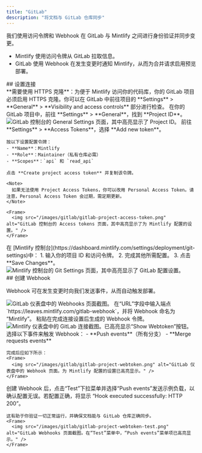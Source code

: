 ```yaml
---
title: "GitLab"
description: "将文档与 GitLab 仓库同步"
---
```


我们使用访问令牌和 Webhook 在 GitLab 与 Mintlify 之间进行身份验证并同步变更。

- Mintlify 使用访问令牌从 GitLab 拉取信息。
- GitLab 使用 Webhook 在发生变更时通知 Mintlify，从而为合并请求启用预览部署。

<div id="set-up-the-connection">
  ## 设置连接
</div>

<Note>
  **需要使用 HTTPS 克隆**：为便于 Mintlify 访问你的代码库，你的 GitLab 项目必须启用 HTTPS 克隆。你可以在 GitLab 中前往项目的 **Settings** > **General** > **Visibility and access controls** 部分进行检查。
</Note>

<Steps>
  <Step title="查找项目 ID">
    在你的 GitLab 项目中，前往 **Settings** > **General**，找到 **Project ID**。
    <Frame>
      <img src="/images/gitlab/gitlab-project-id.png" alt="GitLab 控制台的 General Settings 页面，其中高亮显示了 Project ID。" />
    </Frame>
  </Step>
  <Step title="生成访问令牌">
    前往 **Settings** > **Access Tokens**，选择 **Add new token**。
    
    按以下设置配置令牌：
    - **Name**：Mintlify
    - **Role**：Maintainer（私有仓库必需）
    - **Scopes**：`api` 和 `read_api`
    
    点击 **Create project access token** 并复制该令牌。

    <Note>
      如果无法使用 Project Access Tokens，你可以改用 Personal Access Token。请注意，Personal Access Token 会过期，需定期更新。
    </Note>

    <Frame>
      <img src="/images/gitlab/gitlab-project-access-token.png" alt="GitLab 控制台的 Access tokens 页面，其中高亮显示了为 Mintlify 配置的设置。" />
    </Frame>

  </Step>
  <Step title="设置连接">
    在 [Mintlify 控制台](https://dashboard.mintlify.com/settings/deployment/git-settings)中：
    1. 输入你的项目 ID 和访问令牌。
    2. 完成其他所需配置。
    3. 点击 **Save Changes**。
    <Frame>
      <img src="/images/gitlab/gitlab-config.png" alt="Mintlify 控制台的 Git Settings 页面，其中高亮显示了 GitLab 配置设置。" />
    </Frame>
  </Step>
</Steps>

<div id="create-the-webhook">
  ## 创建 Webhook
</div>

Webhook 可在发生变更时向我们发送事件，从而自动触发部署。

<Steps>
  <Step title="前往 Settings > Webhooks，点击“Add new Webhook”">
    <Frame>
      <img src="/images/gitlab/gitlab-webhook.png" alt="GitLab 仪表盘中的 Webhooks 页面截图。" />
    </Frame>
  </Step>
  <Step title="设置 URL 和 Webhook">
    在“URL”字段中输入端点 `https://leaves.mintlify.com/gitlab-webhook`，并将 Webhook 命名为 “Mintlify”。

  </Step>
  <Step title="粘贴令牌">
    粘贴在完成连接设置后生成的 Webhook 令牌。
    <Frame>
      <img src="/images/gitlab/gitlab-show-webtoken.png" alt="Mintlify 仪表盘中的 GitLab 连接截图。已高亮显示“Show Webtoken”按钮。" />
    </Frame>
  </Step>
  <Step title="选择事件">
    选择以下事件来触发 Webhook：
    - **Push events**（所有分支）
    - **Merge requests events**
      
    完成后应如下所示：
    <Frame>
      <img src="/images/gitlab/gitlab-project-webtoken.png" alt="GitLab 仪表盘中的 Webhook 页面。为 Mintlify 配置的设置已高亮显示。" />
    </Frame>
  </Step>
  <Step title="测试 Webhook">
    创建 Webhook 后，点击“Test”下拉菜单并选择“Push events”发送示例负载，以确认配置无误。若配置正确，将显示 “Hook executed successfully: HTTP 200”。

    这有助于你验证一切正常运行，并确保文档能与 GitLab 仓库正确同步。
    <Frame>
      <img src="/images/gitlab/gitlab-project-webtoken-test.png" alt="GitLab Webhooks 页面截图。在“Test”菜单中，“Push events”菜单项已高亮显示。" />
    </Frame>

  </Step>
</Steps>